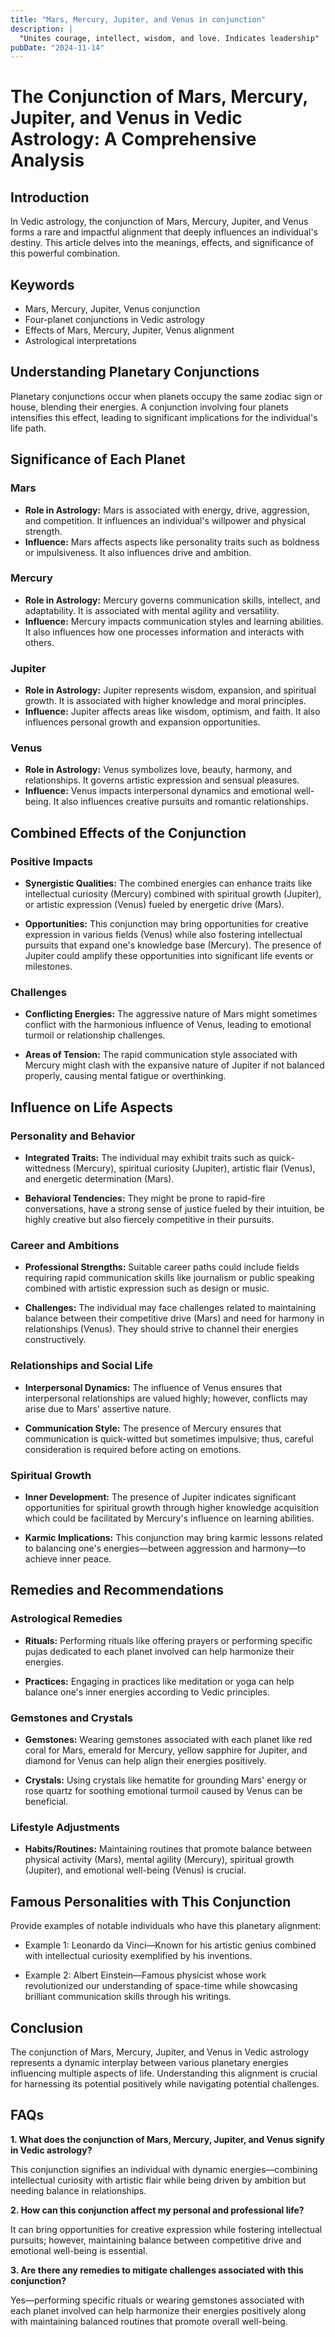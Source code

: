 ```yaml
---
title: "Mars, Mercury, Jupiter, and Venus in conjunction"
description: |
  "Unites courage, intellect, wisdom, and love. Indicates leadership"
pubDate: "2024-11-14"
---
```


# The Conjunction of Mars, Mercury, Jupiter, and Venus in Vedic Astrology: A Comprehensive Analysis

## Introduction

In Vedic astrology, the conjunction of Mars, Mercury, Jupiter, and Venus forms a rare and impactful alignment that deeply influences an individual's destiny. This article delves into the meanings, effects, and significance of this powerful combination.

## Keywords

- Mars, Mercury, Jupiter, Venus conjunction
- Four-planet conjunctions in Vedic astrology
- Effects of Mars, Mercury, Jupiter, Venus alignment
- Astrological interpretations

## Understanding Planetary Conjunctions

Planetary conjunctions occur when planets occupy the same zodiac sign or house, blending their energies. A conjunction involving four planets intensifies this effect, leading to significant implications for the individual's life path.

## Significance of Each Planet

### Mars

- **Role in Astrology:** Mars is associated with energy, drive, aggression, and competition. It influences an individual's willpower and physical strength.
- **Influence:** Mars affects aspects like personality traits such as boldness or impulsiveness. It also influences drive and ambition.

### Mercury

- **Role in Astrology:** Mercury governs communication skills, intellect, and adaptability. It is associated with mental agility and versatility.
- **Influence:** Mercury impacts communication styles and learning abilities. It also influences how one processes information and interacts with others.

### Jupiter

- **Role in Astrology:** Jupiter represents wisdom, expansion, and spiritual growth. It is associated with higher knowledge and moral principles.
- **Influence:** Jupiter affects areas like wisdom, optimism, and faith. It also influences personal growth and expansion opportunities.

### Venus

- **Role in Astrology:** Venus symbolizes love, beauty, harmony, and relationships. It governs artistic expression and sensual pleasures.
- **Influence:** Venus impacts interpersonal dynamics and emotional well-being. It also influences creative pursuits and romantic relationships.

## Combined Effects of the Conjunction

### Positive Impacts

- **Synergistic Qualities:** The combined energies can enhance traits like intellectual curiosity (Mercury) combined with spiritual growth (Jupiter), or artistic expression (Venus) fueled by energetic drive (Mars).
  
- **Opportunities:** This conjunction may bring opportunities for creative expression in various fields (Venus) while also fostering intellectual pursuits that expand one's knowledge base (Mercury). The presence of Jupiter could amplify these opportunities into significant life events or milestones.

### Challenges

- **Conflicting Energies:** The aggressive nature of Mars might sometimes conflict with the harmonious influence of Venus, leading to emotional turmoil or relationship challenges.
  
- **Areas of Tension:** The rapid communication style associated with Mercury might clash with the expansive nature of Jupiter if not balanced properly, causing mental fatigue or overthinking.

## Influence on Life Aspects

### Personality and Behavior

- **Integrated Traits:** The individual may exhibit traits such as quick-wittedness (Mercury), spiritual curiosity (Jupiter), artistic flair (Venus), and energetic determination (Mars).
  
- **Behavioral Tendencies:** They might be prone to rapid-fire conversations, have a strong sense of justice fueled by their intuition, be highly creative but also fiercely competitive in their pursuits.

### Career and Ambitions

- **Professional Strengths:** Suitable career paths could include fields requiring rapid communication skills like journalism or public speaking combined with artistic expression such as design or music.
  
- **Challenges:** The individual may face challenges related to maintaining balance between their competitive drive (Mars) and need for harmony in relationships (Venus). They should strive to channel their energies constructively.

### Relationships and Social Life

- **Interpersonal Dynamics:** The influence of Venus ensures that interpersonal relationships are valued highly; however, conflicts may arise due to Mars' assertive nature.
  
- **Communication Style:** The presence of Mercury ensures that communication is quick-witted but sometimes impulsive; thus, careful consideration is required before acting on emotions.

### Spiritual Growth

- **Inner Development:** The presence of Jupiter indicates significant opportunities for spiritual growth through higher knowledge acquisition which could be facilitated by Mercury's influence on learning abilities.
  
- **Karmic Implications:** This conjunction may bring karmic lessons related to balancing one's energies—between aggression and harmony—to achieve inner peace.

## Remedies and Recommendations

### Astrological Remedies

- **Rituals:** Performing rituals like offering prayers or performing specific pujas dedicated to each planet involved can help harmonize their energies.
  
- **Practices:** Engaging in practices like meditation or yoga can help balance one's inner energies according to Vedic principles.

### Gemstones and Crystals

- **Gemstones:** Wearing gemstones associated with each planet like red coral for Mars, emerald for Mercury, yellow sapphire for Jupiter, and diamond for Venus can help align their energies positively.
  
- **Crystals:** Using crystals like hematite for grounding Mars' energy or rose quartz for soothing emotional turmoil caused by Venus can be beneficial.

### Lifestyle Adjustments

- **Habits/Routines:** Maintaining routines that promote balance between physical activity (Mars), mental agility (Mercury), spiritual growth (Jupiter), and emotional well-being (Venus) is crucial.

## Famous Personalities with This Conjunction

Provide examples of notable individuals who have this planetary alignment:

- Example 1: Leonardo da Vinci—Known for his artistic genius combined with intellectual curiosity exemplified by his inventions.
  
- Example 2: Albert Einstein—Famous physicist whose work revolutionized our understanding of space-time while showcasing brilliant communication skills through his writings.

## Conclusion

The conjunction of Mars, Mercury, Jupiter, and Venus in Vedic astrology represents a dynamic interplay between various planetary energies influencing multiple aspects of life. Understanding this alignment is crucial for harnessing its potential positively while navigating potential challenges.

## FAQs

**1. What does the conjunction of Mars, Mercury, Jupiter, and Venus signify in Vedic astrology?**

This conjunction signifies an individual with dynamic energies—combining intellectual curiosity with artistic flair while being driven by ambition but needing balance in relationships.

**2. How can this conjunction affect my personal and professional life?**

It can bring opportunities for creative expression while fostering intellectual pursuits; however, maintaining balance between competitive drive and emotional well-being is essential.

**3. Are there any remedies to mitigate challenges associated with this conjunction?**

Yes—performing specific rituals or wearing gemstones associated with each planet involved can help harmonize their energies positively along with maintaining balanced routines that promote overall well-being.


